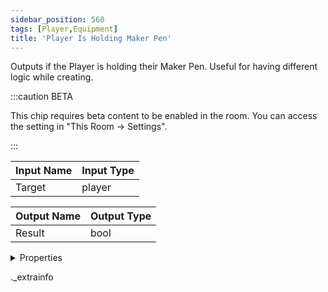 ```yaml
---
sidebar_position: 560
tags: [Player,Equipment]
title: 'Player Is Holding Maker Pen'
---
```


Outputs if the Player is holding their Maker Pen.
Useful for having different logic while creating.

:::caution BETA

This chip requires beta content to be enabled in the room. You can access the setting in "This Room -> Settings".

:::

<IChip uuid="554060d7-5631-40a0-8d75-5dca5b2b910b" />

| Input Name | Input Type |
|-----------|-----------|
| Target | player |

| Output Name | Output Type |
|-----------|-----------|
| Result | bool |


<details>
  <summary>Properties</summary>
  <div>
    <div>
    <table>
      <thead>
        <tr>
          <th>Room availability:</th>
          <th>Available everywhere</th>
        </tr>
        <tr>
          <th>Is beta required?</th>
          <th>Yes</th>
        </tr>
        <tr>
          <th>Is this chip a trolling risk?</th>
          <th>No</th>
        </tr>
        <tr>
          <th>Is this chip a role assignment risk?</th>
          <th>No</th>
        </tr>
        <tr>
          <th>Chip UUID</th>
          <th>554060d7-5631-40a0-8d75-5dca5b2b910b</th>
        </tr>
      </thead>
    </table>
    </div>
  </div>
</details>

._extrainfo